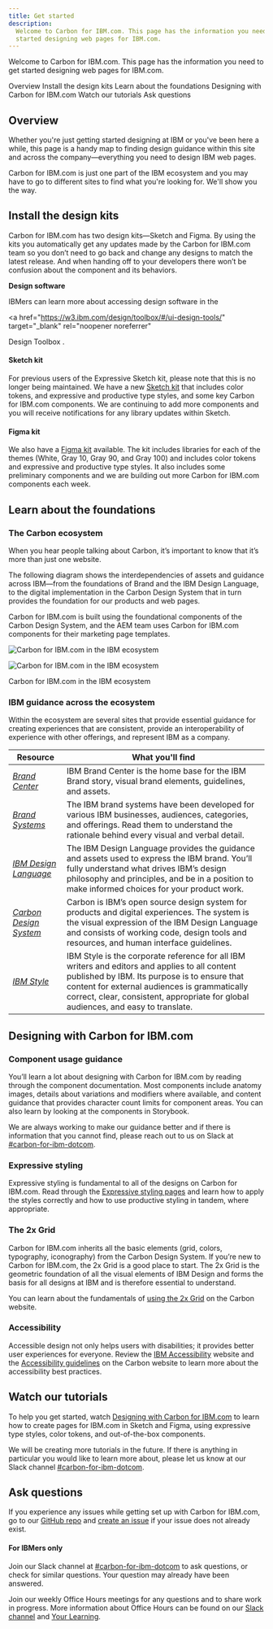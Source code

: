 ```yaml
---
title: Get started
description:
  Welcome to Carbon for IBM.com. This page has the information you need to get
  started designing web pages for IBM.com.
---
```


<PageDescription>

Welcome to Carbon for IBM.com. This page has the information you need to get
started designing web pages for IBM.com.

</PageDescription>

<AnchorLinks>

<AnchorLink>Overview</AnchorLink>
<AnchorLink>Install the design kits</AnchorLink>
<AnchorLink>Learn about the foundations</AnchorLink>
<AnchorLink>Designing with Carbon for IBM.com</AnchorLink>
<AnchorLink>Watch our tutorials</AnchorLink>
<AnchorLink>Ask questions</AnchorLink>

</AnchorLinks>

## Overview

Whether you're just getting started designing at IBM or you've been here a while, this page is a handy map to finding design guidance within this site and across the company—everything you need to design IBM web pages.

Carbon for IBM.com is just one part of the IBM ecosystem and you may have to go to different sites to find what you're looking for. We'll show you the way.

## Install the design kits

<Row>
<Column  colLg={8} colMd={8} colSm={4}>

Carbon for IBM.com has two design kits—Sketch and Figma. By using the kits you
automatically get any updates made by the Carbon for IBM.com team so you don’t
need to go back and change any designs to match the latest release. And when
handing off to your developers there won’t be confusion about the component and
its behaviors.

</Column>

<Column colMd={2} colLg={3} offsetMd={1} offsetLg={1}>
  <Aside>

**Design software**

IBMers can learn more about accessing design software in the

<a
  href="https://w3.ibm.com/design/toolbox/#/ui-design-tools/"
  target="_blank"
  rel="noopener noreferrer"
>
  Design Toolbox
</a>
.

  </Aside>
</Column>

</Row>

#### Sketch kit

For previous users of the Expressive Sketch kit, please note that this is no
longer being maintained. We have a new [Sketch kit](designing/sketch-kit/) that includes color tokens,
and expressive and productive type styles, and some key Carbon for IBM.com
components. We are continuing to add more components and you will receive
notifications for any library updates within Sketch.

#### Figma kit

We also have a [Figma kit](designing/figma-kit) available. The kit includes libraries for each of the themes (White, Gray 10, Gray 90, and Gray 100) and includes color tokens and expressive and productive type styles. It also includes some preliminary components and we are building out more Carbon for IBM.com components each week.

## Learn about the foundations

### The Carbon ecosystem

When you hear people talking about Carbon, it’s important to know that it’s more than just one website.

The following diagram shows the interdependencies of assets and guidance across IBM—from the foundations of Brand and the IBM Design Language, to the digital implementation in the Carbon Design System that in turn provides the foundation for our products and web pages.

Carbon for IBM.com is built using the foundational components of the Carbon Design System, and the AEM team uses Carbon for IBM.com components for their marketing page templates.

<ArtDirection>

![Carbon for IBM.com in the IBM ecosystem](../../images/about/ecosystem-diagram-mobile.png)

![Carbon for IBM.com in the IBM ecosystem](../../images/about/ecosystem-diagram.png)

</ArtDirection>

<Caption>Carbon for IBM.com in the IBM ecosystem</Caption>

### IBM guidance across the ecosystem

Within the ecosystem are several sites that provide essential guidance for creating experiences that are consistent, provide an interoperability of experience with other offerings, and represent IBM as a company.

| Resource                                                            | What you'll find                                                                                                                                                                                                                                                                     |
| ------------------------------------------------------------------- | ------------------------------------------------------------------------------------------------------------------------------------------------------------------------------------------------------------------------------------------------------------------------------------ |
| [_Brand Center_](https://www.ibm.com/brand/)                        | IBM Brand Center is the home base for the IBM Brand story, visual brand elements, guidelines, and assets.                                                                                                                                                                            |
| [_Brand Systems_](https://www.ibm.com/brand/experience-guides)      | The IBM brand systems have been developed for various IBM businesses, audiences, categories, and offerings. Read them to understand the rationale behind every visual and verbal detail.                                                                                             |
| [_IBM Design Language_](https://www.ibm.com/design/language/)       | The IBM Design Language provides the guidance and assets used to express the IBM brand. You’ll fully understand what drives IBM’s design philosophy and principles, and be in a position to make informed choices for your product work.                                             |
| [_Carbon Design System_](http://carbondesignsystem.com/)            | Carbon is IBM’s open source design system for products and digital experiences. The system is the visual expression of the IBM Design Language and consists of working code, design tools and resources, and human interface guidelines.                                             |
| [_IBM Style_](https://ibmdocs-test.mybluemix.net/docs/en/ibm-style) | IBM Style is the corporate reference for all IBM writers and editors and applies to all content published by IBM. Its purpose is to ensure that content for external audiences is grammatically correct, clear, consistent, appropriate for global audiences, and easy to translate. |

## Designing with Carbon for IBM.com

### Component usage guidance

You’ll learn a lot about designing with Carbon for IBM.com by reading through the component documentation. Most components include anatomy images, details about variations and modifiers where available, and content guidance that provides character count limits for component areas. You can also learn by looking at the components in Storybook.

We are always working to make our guidance better and if there is information that you cannot find, please reach out to us on Slack at [#carbon-for-ibm-dotcom](https://ibm-studios.slack.com/archives/C2PLX8GQ6).

### Expressive styling

Expressive styling is fundamental to all of the designs on Carbon for IBM.com.
Read through the
[Expressive styling pages](/guidelines/expressive-styling/overview) and learn
how to apply the styles correctly and how to use productive styling in tandem,
where appropriate.

### The 2x Grid

Carbon for IBM.com inherits all the basic elements (grid, colors, typography, iconography) from the Carbon Design System. If you’re new to Carbon for IBM.com, the 2x Grid is a good place to start. The 2x Grid is the geometric foundation of all the visual elements of IBM Design and forms the basis for all designs at IBM and is therefore essential to understand.

You can learn about the fundamentals of <a href="https://carbondesignsystem.com/guidelines/2x-grid/overview/" target="_blank">using the 2x Grid</a> on the Carbon website.

### Accessibility

Accessible design not only helps users with disabilities; it provides better
user experiences for everyone. Review the <a href="https://www.ibm.com/able/" target="_blank">IBM Accessibility</a> website and the <a href="https://www.carbondesignsystem.com/guidelines/accessibility/overview" target="_blank">Accessibility guidelines</a> on the Carbon website to learn more about the accessibility best practices.

## Watch our tutorials

To help you get started, watch [Designing with Carbon for IBM.com](https://ec.yourlearning.ibm.com/w3/playback/10234118) to learn how to create pages for IBM.com in Sketch and Figma, using expressive type styles, color tokens, and out-of-the-box components.

We will be creating more tutorials in the future. If there is anything in particular you would like to learn more about, please let us know at our Slack channel [#carbon-for-ibm-dotcom](https://ibm-studios.slack.com/archives/C2PLX8GQ6).

## Ask questions

If you experience any issues while getting set up with Carbon for IBM.com, go to
our
[GitHub repo](https://github.com/carbon-design-system/carbon-for-ibm-dotcom-design-kit)
and
[create an issue](https://github.com/carbon-design-system/carbon-for-ibm-dotcom-design-kit/issues/new?assignees=oliviaflory&template=bug-report.md&title=%5BDesign+kit%5D%3A+Brief+description)
if your issue does not already exist.

#### For IBMers only

Join our Slack channel at [#carbon-for-ibm-dotcom](https://ibm-studios.slack.com/archives/C2PLX8GQ6) to ask questions, or check for similar questions. Your question may already have been answered.

Join our weekly Office Hours meetings for any questions and to share work in progress. More information about Office Hours can be found on our [Slack channel](https://ibm-studios.slack.com/archives/C2PLX8GQ6) and [Your Learning](https://ec.yourlearning.ibm.com/w3/series/10289694).
